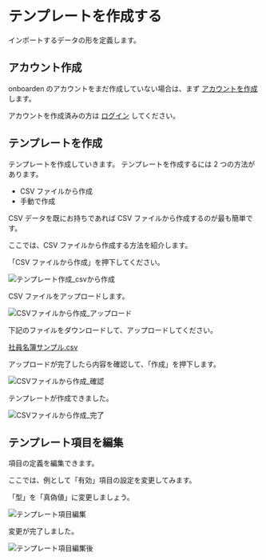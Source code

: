 
# テンプレートを作成する

インポートするデータの形を定義します。

## アカウント作成

onboarden のアカウントをまだ作成していない場合は、まず [アカウントを作成](https://app.onboarden.io/register) します。

アカウントを作成済みの方は [ログイン](https://app.onboarden.io/login) してください。

## テンプレートを作成

テンプレートを作成していきます。
テンプレートを作成するには 2 つの方法があります。

- CSV ファイルから作成
- 手動で作成

CSV データを既にお持ちであれば CSV ファイルから作成するのが最も簡単です。

ここでは、CSV ファイルから作成する方法を紹介します。

「CSV ファイルから作成」を押下してください。

![テンプレート作成_csvから作成](/docs/テンプレート作成_csvから作成.png)

CSV ファイルをアップロードします。

![CSVファイルから作成_アップロード](/docs/CSVファイルから作成_アップロード.png)

下記のファイルをダウンロードして、アップロードしてください。

[社員名簿サンプル.csv](/docs/社員名簿サンプル.csv)

アップロードが完了したら内容を確認して、「作成」を押下します。

![CSVファイルから作成_確認゙](/docs/CSVファイルから作成_確認.png)

テンプレートが作成できました。

![CSVファイルから作成_完了゙](/docs/CSVファイルから作成_完了.png)

## テンプレート項目を編集

項目の定義を編集できます。

ここでは、例として「有効」項目の設定を変更してみます。

「型」を「真偽値」に変更しましょう。

![テンプレート項目編集゙](/docs/テンプレート項目編集.png)

変更が完了しました。

![テンプレート項目編集゙後](/docs/テンプレート項目編集後.png)
